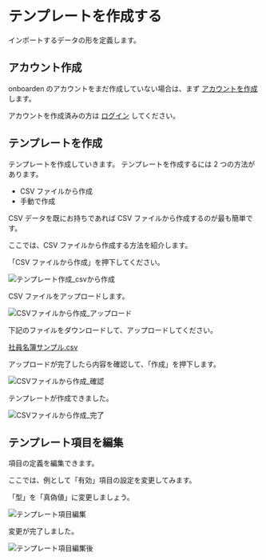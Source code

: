 
# テンプレートを作成する

インポートするデータの形を定義します。

## アカウント作成

onboarden のアカウントをまだ作成していない場合は、まず [アカウントを作成](https://app.onboarden.io/register) します。

アカウントを作成済みの方は [ログイン](https://app.onboarden.io/login) してください。

## テンプレートを作成

テンプレートを作成していきます。
テンプレートを作成するには 2 つの方法があります。

- CSV ファイルから作成
- 手動で作成

CSV データを既にお持ちであれば CSV ファイルから作成するのが最も簡単です。

ここでは、CSV ファイルから作成する方法を紹介します。

「CSV ファイルから作成」を押下してください。

![テンプレート作成_csvから作成](/docs/テンプレート作成_csvから作成.png)

CSV ファイルをアップロードします。

![CSVファイルから作成_アップロード](/docs/CSVファイルから作成_アップロード.png)

下記のファイルをダウンロードして、アップロードしてください。

[社員名簿サンプル.csv](/docs/社員名簿サンプル.csv)

アップロードが完了したら内容を確認して、「作成」を押下します。

![CSVファイルから作成_確認゙](/docs/CSVファイルから作成_確認.png)

テンプレートが作成できました。

![CSVファイルから作成_完了゙](/docs/CSVファイルから作成_完了.png)

## テンプレート項目を編集

項目の定義を編集できます。

ここでは、例として「有効」項目の設定を変更してみます。

「型」を「真偽値」に変更しましょう。

![テンプレート項目編集゙](/docs/テンプレート項目編集.png)

変更が完了しました。

![テンプレート項目編集゙後](/docs/テンプレート項目編集後.png)
